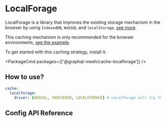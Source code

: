 
# LocalForage

LocalForage is a library that improves the existing storage mechanism in the browser by using `IndexedDB`, `WebSQL` and `localStorage`, [see more](https://github.com/localForage/localForage).

This caching mechanism is only recommended for the browser environments, [see the example](https://github.com/Urigo/graphql-mesh/blob/master/examples/openapi-react-weatherbit/src/mesh/useMeshSdk.ts#L10).

To get started with this caching strategy, install it:

<PackageCmd packages={['@graphql-mesh/cache-localforage']} />

## How to use?

```yaml filename="package.json"
cache:
  localforage:
    driver: [WEBSQL, INDEXEDDB, LOCALSTORAGE] # LocalForage will try these methods in order and get the first compatible option
```

## Config API Reference


<API />
